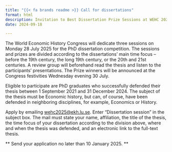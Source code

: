 ```yaml
---
title: "{{< fa brands readme >}} Call for dissertations"
format: html
description: Invitation to Best Dissertation Prize Sessions at WEHC 2025.
date: 2024-09-18

---
```

 
The World Economic History Congress will dedicate three sessions on Monday 28 July 2025 for the PhD dissertation competition. The sessions and prizes are divided according to the dissertations’ main time focus – before the 19th century, the long 19th century, or the 20th and 21st centuries. A review group will beforehand read the thesis and listen to the participants’ presentations. The Prize winners will be announced at the Congress festivities Wednesday evening 30 July.
 
Eligible to participate are PhD graduates who successfully defended their thesis between 1 September 2021 and 31 December 2024. The subject of the thesis must be Economic history, but can, of course, have been defended in neighboring disciplines, for example, Economics or History. 

Apply by emailing [wehc2025@ekh.lu.se](mailto:wehc2025@ekh.lu.se). Enter "Dissertation session" in the subject box. The mail must state your name, affiliation, the title of the thesis, the time focus of your dissertation according to the division above, where and when the thesis was defended, and an electronic link to the full-text thesis.
 
** Send your application no later than 10 January 2025. **
